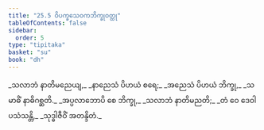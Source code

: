 ```yaml
---
title: "25.5 ဝိပက္ခသေဝကဘိက္ခုဝတ္ထု"
tableOfContents: false
sidebar:
  order: 5
type: "tipitaka"
basket: "su"
book: "dh"
---
```



<DynamicBreadcrumb />

<Division number="365" book="dh" e="ch" v="18" p="66">

<Paragraph number="392" type="verses" book="dh">
_သလာဘံ နာတိမညေယျ,_  
_နာညေသံ ပိဟယံ စရေ;_  
_အညေသံ ပိဟယံ ဘိက္ခု,_  
_သမာဓိံ နာဓိဂစ္ဆတိ._  

</Paragraph>

</Division>
<Division number="366" book="dh" e="ch" v="18" p="66">

<Paragraph number="393" type="verses" book="dh">
_အပ္ပလာဘောပိ စေ ဘိက္ခု,_  
_သလာဘံ နာတိမညတိ;_  
_တံ ဝေ ဒေဝါ ပသံသန္တိ,_  
_သုဒ္ဓါဇီဝိံ အတန္ဒိတံ._
</Paragraph>
</Division>
